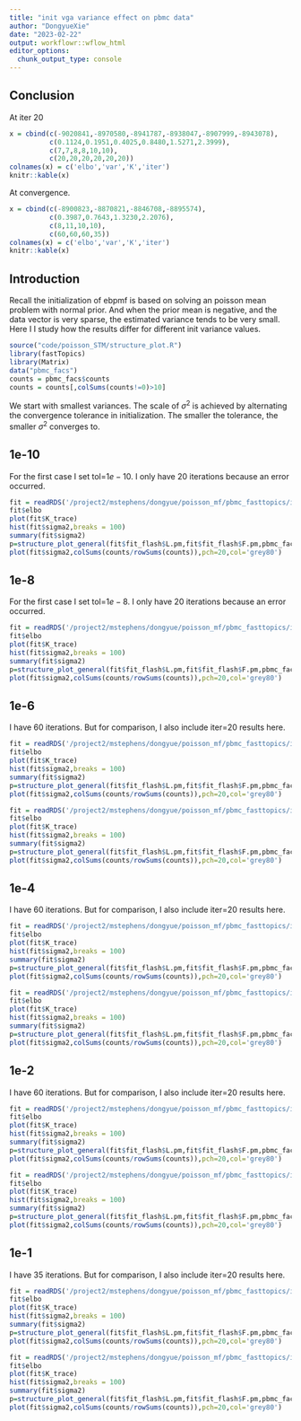 ```yaml
---
title: "init vga variance effect on pbmc data"
author: "DongyueXie"
date: "2023-02-22"
output: workflowr::wflow_html
editor_options:
  chunk_output_type: console
---
```


## Conclusion

At iter 20

```r
x = cbind(c(-9020841,-8970580,-8941787,-8938047,-8907999,-8943078),
          c(0.1124,0.1951,0.4025,0.8480,1.5271,2.3999),
          c(7,7,8,8,10,10),
          c(20,20,20,20,20,20))
colnames(x) = c('elbo','var','K','iter')
knitr::kable(x)
```

At convergence.

```r
x = cbind(c(-8900823,-8870821,-8846708,-8895574),
          c(0.3987,0.7643,1.3230,2.2076),
          c(8,11,10,10),
          c(60,60,60,35))
colnames(x) = c('elbo','var','K','iter')
knitr::kable(x)
```

## Introduction

Recall the initialization of ebpmf is based on solving an poisson mean problem with normal prior. And when the prior mean is negative, and the data vector is very sparse, the estimated variance tends to be very small. Here I I study how the results differ for different init variance values.

```r
source("code/poisson_STM/structure_plot.R")
library(fastTopics)
library(Matrix)
data("pbmc_facs")
counts = pbmc_facs$counts
counts = counts[,colSums(counts!=0)>10]
```

We start with smallest variances. The scale of $\sigma^2$ is achieved by alternating the convergence tolerance in initialization. The smaller the tolerance, the smaller $\sigma^2$ converges to.

## 1e-10

For the first case I set tol=$1e-10$. I only have 20 iterations because an error occurred.

```r
fit = readRDS('/project2/mstephens/dongyue/poisson_mf/pbmc_fasttopics/init_tol_effect/nonnegLF_pe_inittol1e10_iter20.rds')
fit$elbo
plot(fit$K_trace)
hist(fit$sigma2,breaks = 100)
summary(fit$sigma2)
p=structure_plot_general(fit$fit_flash$L.pm,fit$fit_flash$F.pm,pbmc_facs$samples$subpop,title='1e-10,iter20')
plot(fit$sigma2,colSums(counts/rowSums(counts)),pch=20,col='grey80')
```

## 1e-8

For the first case I set tol=$1e-8$. I only have 20 iterations because an error occurred.

```r
fit = readRDS('/project2/mstephens/dongyue/poisson_mf/pbmc_fasttopics/init_tol_effect/nonnegLF_pe_inittol1e8_iter20.rds')
fit$elbo
plot(fit$K_trace)
hist(fit$sigma2,breaks = 100)
summary(fit$sigma2)
p=structure_plot_general(fit$fit_flash$L.pm,fit$fit_flash$F.pm,pbmc_facs$samples$subpop,title='1e-8,iter20')
plot(fit$sigma2,colSums(counts/rowSums(counts)),pch=20,col='grey80')
```


## 1e-6

I have 60 iterations. But for comparison, I also include iter=20 results here.

```r
fit = readRDS('/project2/mstephens/dongyue/poisson_mf/pbmc_fasttopics/init_tol_effect/nonnegLF_pe_inittol1e6_iter20.rds')
fit$elbo
plot(fit$K_trace)
hist(fit$sigma2,breaks = 100)
summary(fit$sigma2)
p=structure_plot_general(fit$fit_flash$L.pm,fit$fit_flash$F.pm,pbmc_facs$samples$subpop,title='1e-6,iter20')
plot(fit$sigma2,colSums(counts/rowSums(counts)),pch=20,col='grey80')
```


```r
fit = readRDS('/project2/mstephens/dongyue/poisson_mf/pbmc_fasttopics/init_tol_effect/nonnegLF_pe_inittol1e6_iter60.rds')
fit$elbo
plot(fit$K_trace)
hist(fit$sigma2,breaks = 100)
summary(fit$sigma2)
p=structure_plot_general(fit$fit_flash$L.pm,fit$fit_flash$F.pm,pbmc_facs$samples$subpop,title='1e-6,iter60')
plot(fit$sigma2,colSums(counts/rowSums(counts)),pch=20,col='grey80')
```

## 1e-4

I have 60 iterations. But for comparison, I also include iter=20 results here.

```r
fit = readRDS('/project2/mstephens/dongyue/poisson_mf/pbmc_fasttopics/init_tol_effect/nonnegLF_pe_inittol1e4_iter20.rds')
fit$elbo
plot(fit$K_trace)
hist(fit$sigma2,breaks = 100)
summary(fit$sigma2)
p=structure_plot_general(fit$fit_flash$L.pm,fit$fit_flash$F.pm,pbmc_facs$samples$subpop,title='1e-4,iter20')
plot(fit$sigma2,colSums(counts/rowSums(counts)),pch=20,col='grey80')
```

```r
fit = readRDS('/project2/mstephens/dongyue/poisson_mf/pbmc_fasttopics/init_tol_effect/nonnegLF_pe_inittol1e4_iter60.rds')
fit$elbo
plot(fit$K_trace)
hist(fit$sigma2,breaks = 100)
summary(fit$sigma2)
p=structure_plot_general(fit$fit_flash$L.pm,fit$fit_flash$F.pm,pbmc_facs$samples$subpop,title='1e-4,iter60')
plot(fit$sigma2,colSums(counts/rowSums(counts)),pch=20,col='grey80')
```

## 1e-2

I have 60 iterations. But for comparison, I also include iter=20 results here.

```r
fit = readRDS('/project2/mstephens/dongyue/poisson_mf/pbmc_fasttopics/init_tol_effect/nonnegLF_pe_inittol1e2_iter20.rds')
fit$elbo
plot(fit$K_trace)
hist(fit$sigma2,breaks = 100)
summary(fit$sigma2)
p=structure_plot_general(fit$fit_flash$L.pm,fit$fit_flash$F.pm,pbmc_facs$samples$subpop,title='1e-2,iter20')
plot(fit$sigma2,colSums(counts/rowSums(counts)),pch=20,col='grey80')
```

```r
fit = readRDS('/project2/mstephens/dongyue/poisson_mf/pbmc_fasttopics/init_tol_effect/nonnegLF_pe_inittol1e2_iter60.rds')
fit$elbo
plot(fit$K_trace)
hist(fit$sigma2,breaks = 100)
summary(fit$sigma2)
p=structure_plot_general(fit$fit_flash$L.pm,fit$fit_flash$F.pm,pbmc_facs$samples$subpop,title='1e-2,iter60')
plot(fit$sigma2,colSums(counts/rowSums(counts)),pch=20,col='grey80')
```

## 1e-1

I have 35 iterations. But for comparison, I also include iter=20 results here.

```r
fit = readRDS('/project2/mstephens/dongyue/poisson_mf/pbmc_fasttopics/init_tol_effect/nonnegLF_pe_inittol1e1_iter20.rds')
fit$elbo
plot(fit$K_trace)
hist(fit$sigma2,breaks = 100)
summary(fit$sigma2)
p=structure_plot_general(fit$fit_flash$L.pm,fit$fit_flash$F.pm,pbmc_facs$samples$subpop,title='1e-1,iter20')
plot(fit$sigma2,colSums(counts/rowSums(counts)),pch=20,col='grey80')
```


```r
fit = readRDS('/project2/mstephens/dongyue/poisson_mf/pbmc_fasttopics/init_tol_effect/nonnegLF_pe_inittol1e1_iter35.rds')
fit$elbo
plot(fit$K_trace)
hist(fit$sigma2,breaks = 100)
summary(fit$sigma2)
p=structure_plot_general(fit$fit_flash$L.pm,fit$fit_flash$F.pm,pbmc_facs$samples$subpop,title='1e-1,iter35')
plot(fit$sigma2,colSums(counts/rowSums(counts)),pch=20,col='grey80')
```




